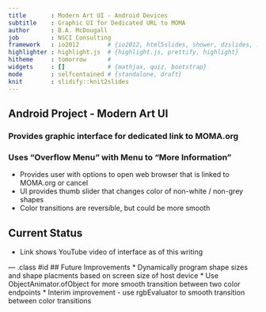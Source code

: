 ```yaml
---
title       : Modern Art UI - Android Devices
subtitle    : Graphic UI for Dedicated URL to MOMA
author      : B.A. McDougall
job         : NSCI Consulting
framework   : io2012        # {io2012, html5slides, shower, dzslides, ...}
highlighter : highlight.js  # {highlight.js, prettify, highlight}
hitheme     : tomorrow      # 
widgets     : []            # {mathjax, quiz, bootstrap}
mode        : selfcontained # {standalone, draft}
knit        : slidify::knit2slides
---
```


## Android Project - Modern Art UI

### Provides graphic interface for dedicated link to MOMA.org

### Uses "Overflow Menu" with Menu to "More Information"
* Provides user with options to open web browser that is linked to MOMA.org or cancel
* UI provides thumb slider that changes color of non-white / non-grey shapes
* Color transitions are reversible, but could be more smooth

## Current Status
* Link shows YouTube video of interface as of this writing

--- .class #id 
## Future Improvements
* Dynamically program shape sizes and shape placments based on screen size of host device
* Use ObjectAnimator.ofObject for more smooth transition between two color endpoints
* Interim improvement - use rgbEvaluator to smooth transition between color transitions

